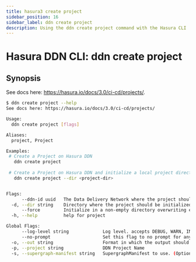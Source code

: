 ```yaml
---
title: hasura3 create project
sidebar_position: 16
sidebar_label: ddn create project
description: Using the ddn create project command with the Hasura CLI
---
```


# Hasura DDN CLI: ddn create project 

## Synopsis
See docs here: https://hasura.io/docs/3.0/ci-cd/projects/.

```bash
$ ddn create project --help
See docs here: https://hasura.io/docs/3.0/ci-cd/projects/

Usage:
  ddn create project [flags]

Aliases:
  project, Project

Examples:
 # Create a Project on Hasura DDN
   ddn create project
   
 # Create a Project on Hasura DDN and initialize a local project directory
   ddn create project --dir <project-dir>


Flags:
      --ddn-id uuid   The Data Delivery Network where the project should be hosted
  -d, --dir string    Directory where the project should be initialized
      --force         Initialize in a non-empty directory overwriting existing files if necessary
  -h, --help          help for project

Global Flags:
      --log-level string             Log level. accepts DEBUG, WARN, INFO, ERROR, FATAL (default "INFO")
      --no-prompt                    Set this flag to no prompt for anything, the command fails if any input is missing
  -o, --out string                   Format in which the output should be printed, accepts table, json and yaml (default "table")
  -p, --project string               DDN Project Name
  -s, --supergraph-manifest string   SupergraphManifest to use. (Optional. DefaultSupergraphManifest used  if not provided)
```

